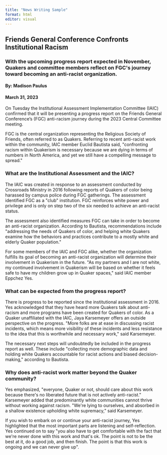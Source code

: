 ```yaml
---
title: "News Writing Sample"
format: html
editor: visual
---
```


## Friends General Conference Confronts Institutional Racism

### With the upcoming progress report expected in November, Quakers and committee members reflect on FGC\'s journey toward becoming an anti-racist organization.

#### By: Madison Paulus

#### March 31, 2023

On Tuesday the Institutional Assessment Implementation Committee (IAIC) confirmed that it will be presenting a progress report on the Friends General Conference's (FGC) anti-racism journey during the 2023 Central Committee meeting. 

FGC is the central organization representing the Religious Society of Friends, often referred to as Quakers. Referring to recent anti-racist work within the community, IAIC member Euclid Bautista said, \"confronting racism within Quakerism is necessary because we are dying in terms of numbers in North America, and yet we still have a compelling message to spread.\"

### What are the Institutional Assessment and the IAIC?

The IAIC was created in response to an assessment conducted by Crossroads Ministry in 2016 following reports of Quakers of color being harassed by campus police during FGC gatherings. The assessment identified FGC as a \"club\" institution. FGC reinforces white power and privilege and is only on step two of the six needed to achieve an anti-racist status.

The assessment also identified measures FGC can take in order to become an anti-racist organization. According to Bautista, recommendations include \"addressing the needs of Quakers of color, and helping white Quakers examine how the behaviors and practices contribute to a mostly white and elderly Quaker population.\"

For some members of the IAIC and FGC alike, whether the organization fulfills its goal of becoming an anti-racist organization will determine their involvement in Quakerism in the future. \"As my partners and I are not white, my continued involvement in Quakerism will be based on whether it feels safe to have my children grow up in Quaker spaces,\" said IAIC member Eppchez Yes.

### What can be expected from the progress report?

There is progress to be reported since the institutional assessment in 2016. Yes acknowledged that they have heard more Quakers talk about anti-racism and more programs have been created for Quakers of color. As a Quaker unaffiliated with the IAIC, Jaya Karsemeyer offers an outside perspective on the progress. \"More folks are at ease in discussing racist incidents, which means more visibility of these incidents and less resistance to the idea that this is worthwhile and necessary work,\" said Karsemeyer.

The necessary next steps will undoubtedly be included in the progress report as well. These include \"collecting more demographic data and holding white Quakers accountable for racist actions and biased decision-making,\" according to Bautista.

### Why does anti-racist work matter beyond the Quaker community?

Yes emphasized, \"everyone, Quaker or not, should care about this work because there\'s no liberated future that is not actively anti-racist.\" Karsemeyer added that predominantly white communities cannot thrive without working against racism. \"We\'re lying to ourselves, and absorbed in a shallow existence upholding white supremacy,\" said Karsemeyer.

If you wish to embark on or continue your anti-racist journey, Yes highlighted that the most important parts are listening and self-reflection. Yes continued on to say \"you also have to get comfortable with the fact that we\'re never done with this work and that\'s ok. The point is not to be the best at it, do a good job, and then finish. The point is that this work is ongoing and we can never give up\".
